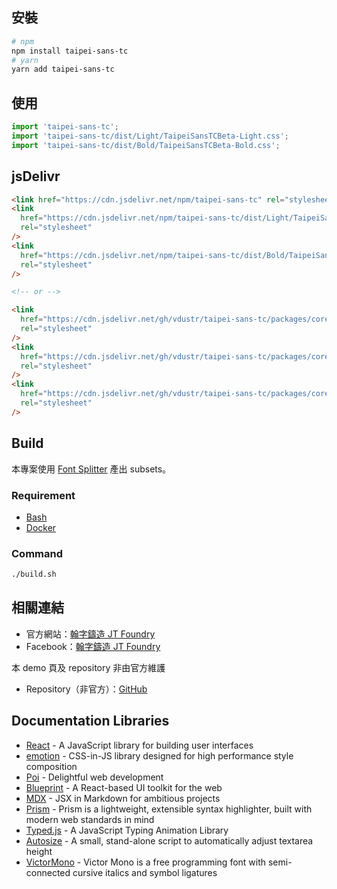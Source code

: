 ## 安裝

```sh
# npm
npm install taipei-sans-tc
# yarn
yarn add taipei-sans-tc
```

## 使用

```js
import 'taipei-sans-tc';
import 'taipei-sans-tc/dist/Light/TaipeiSansTCBeta-Light.css';
import 'taipei-sans-tc/dist/Bold/TaipeiSansTCBeta-Bold.css';
```

## jsDelivr

```html
<link href="https://cdn.jsdelivr.net/npm/taipei-sans-tc" rel="stylesheet" />
<link
  href="https://cdn.jsdelivr.net/npm/taipei-sans-tc/dist/Light/TaipeiSansTCBeta-Light.css"
  rel="stylesheet"
/>
<link
  href="https://cdn.jsdelivr.net/npm/taipei-sans-tc/dist/Bold/TaipeiSansTCBeta-Bold.css"
  rel="stylesheet"
/>

<!-- or -->

<link
  href="https://cdn.jsdelivr.net/gh/vdustr/taipei-sans-tc/packages/core/dist/Regular/TaipeiSansTCBeta-Regular.css"
  rel="stylesheet"
/>
<link
  href="https://cdn.jsdelivr.net/gh/vdustr/taipei-sans-tc/packages/core/dist/Light/TaipeiSansTCBeta-Light.css"
  rel="stylesheet"
/>
<link
  href="https://cdn.jsdelivr.net/gh/vdustr/taipei-sans-tc/packages/core/dist/Bold/TaipeiSansTCBeta-Bold.css"
  rel="stylesheet"
/>
```

## Build

本專案使用 [Font Splitter](https://www.npmjs.com/package/font-splitter) 產出 subsets。

### Requirement

- [Bash](https://www.gnu.org/software/bash/)
- [Docker](https://www.docker.com/)

### Command

```sh
./build.sh
```

## 相關連結

- 官方網站：[翰字鑄造 JT Foundry](https://sites.google.com/view/jtfoundry/)
- Facebook：[翰字鑄造 JT Foundry](https://fb.me/jtfoundry)

本 demo 頁及 repository 非由官方維護

- Repository（非官方）：[GitHub](https://github.com/VdustR/taipei-sans-tc)

## Documentation Libraries

- [React](https://reactjs.org/) - A JavaScript library for building user interfaces
- [emotion](https://emotion.sh/) - CSS-in-JS library designed for high performance style composition
- [Poi](https://poi.js.org/) - Delightful web development
- [Blueprint](https://blueprintjs.com/) - A React-based UI toolkit for the web
- [MDX](https://mdxjs.com/) - JSX in Markdown for ambitious projects
- [Prism](https://prismjs.com/) - Prism is a lightweight, extensible syntax highlighter, built with modern web standards in mind
- [Typed.js](http://www.mattboldt.com/demos/typed-js/) - A JavaScript Typing Animation Library
- [Autosize](http://www.jacklmoore.com/autosize/) - A small, stand-alone script to automatically adjust textarea height
- [VictorMono](https://rubjo.github.io/victor-mono/) - Victor Mono is a free programming font with semi-connected cursive italics and symbol ligatures
